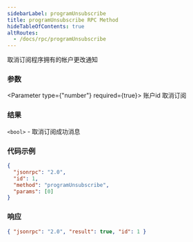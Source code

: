 ```yaml
---
sidebarLabel: programUnsubscribe
title: programUnsubscribe RPC Method
hideTableOfContents: true
altRoutes:
  - /docs/rpc/programUnsubscribe
---
```


取消订阅程序拥有的帐户更改通知


<DocSideBySide>

<DocLeftSide>

### 参数

<Parameter type={"number"} required={true}>
  账户id 取消订阅
</Parameter>

### 结果

`<bool>` - 取消订阅成功消息

</DocLeftSide>

<DocRightSide>

### 代码示例

```json
{
  "jsonrpc": "2.0",
  "id": 1,
  "method": "programUnsubscribe",
  "params": [0]
}
```

### 响应

```json
{ "jsonrpc": "2.0", "result": true, "id": 1 }
```

</DocRightSide>
</DocSideBySide>
